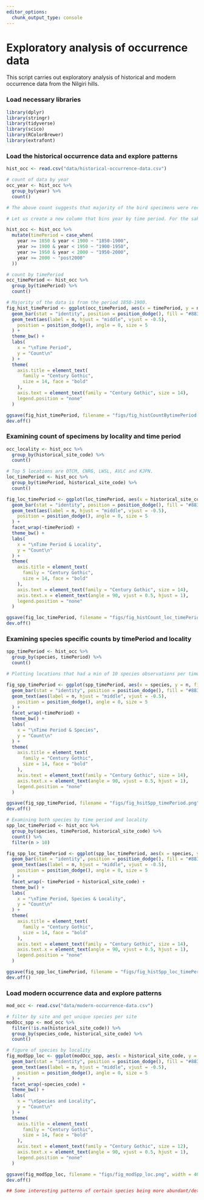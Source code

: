 ```yaml
---
editor_options: 
  chunk_output_type: console
---
```


# Exploratory analysis of occurrence data

This script carries out exploratory analysis of historical and modern occurrence data from the Nilgiri hills. 

### Load necessary libraries
```r
library(dplyr)
library(stringr)
library(tidyverse)
library(scico)
library(RColorBrewer)
library(extrafont)
```


### Load the historical occurrence data and explore patterns
```r
hist_occ <- read.csv("data/historical-occurrence-data.csv")

# count of data by year
occ_year <- hist_occ %>%
  group_by(year) %>%
  count()

# The above count suggests that majority of the bird specimens were recorded in 1881, followed by some data from 1876.

# Let us create a new column that bins year by time period. For the sake of exploratory analysis, we bin data into 50 year time periods (1850-1900, 1900-1950, 1950-2000, post2000)

hist_occ <- hist_occ %>%
  mutate(timePeriod = case_when(
    year >= 1850 & year < 1900 ~ "1850-1900",
    year >= 1900 & year < 1950 ~ "1900-1950",
    year >= 1950 & year < 2000 ~ "1950-2000",
    year >= 2000 ~ "post2000"
  ))

# count by timePeriod
occ_timePeriod <- hist_occ %>%
  group_by(timePeriod) %>%
  count()

# Majority of the data is from the period 1850-1900.
fig_hist_timePeriod <- ggplot(occ_timePeriod, aes(x = timePeriod, y = n, fill = timePeriod)) +
  geom_bar(stat = "identity", position = position_dodge(), fill = "#883107", alpha = 0.9) +
  geom_text(aes(label = n, hjust = "middle", vjust = -0.5),
    position = position_dodge(), angle = 0, size = 5
  ) +
  theme_bw() +
  labs(
    x = "\nTime Period",
    y = "Count\n"
  ) +
  theme(
    axis.title = element_text(
      family = "Century Gothic",
      size = 14, face = "bold"
    ),
    axis.text = element_text(family = "Century Gothic", size = 14),
    legend.position = "none"
  )

ggsave(fig_hist_timePeriod, filename = "figs/fig_histCountBytimePeriod.png", width = 12, height = 7, device = png(), units = "in", dpi = 300)
dev.off()
```

### Examining count of specimens by locality and time period
```r
occ_locality <- hist_occ %>%
  group_by(historical_site_code) %>%
  count()

# Top 5 locations are OTCM, CNRG, LWSL, AVLC and KJPN.
loc_timePeriod <- hist_occ %>%
  group_by(timePeriod, historical_site_code) %>%
  count()

fig_loc_timePeriod <- ggplot(loc_timePeriod, aes(x = historical_site_code, y = n, fill = historical_site_code)) +
  geom_bar(stat = "identity", position = position_dodge(), fill = "#883107", alpha = 0.9) +
  geom_text(aes(label = n, hjust = "middle", vjust = -0.5),
    position = position_dodge(), angle = 0, size = 5
  ) +
  facet_wrap(~timePeriod) +
  theme_bw() +
  labs(
    x = "\nTime Period & Locality",
    y = "Count\n"
  ) +
  theme(
    axis.title = element_text(
      family = "Century Gothic",
      size = 14, face = "bold"
    ),
    axis.text = element_text(family = "Century Gothic", size = 14),
    axis.text.x = element_text(angle = 90, vjust = 0.5, hjust = 1),
    legend.position = "none"
  )

ggsave(fig_loc_timePeriod, filename = "figs/fig_histCount_loc_timePeriod.png", width = 12, height = 7, device = png(), units = "in", dpi = 300)
dev.off()
```

### Examining species specific counts by timePeriod and locality
```r
spp_timePeriod <- hist_occ %>%
  group_by(species, timePeriod) %>%
  count()

# Plotting locations that had a min of 10 species observations per timePeriod

fig_spp_timePeriod <- ggplot(spp_timePeriod, aes(x = species, y = n, fill = species)) +
  geom_bar(stat = "identity", position = position_dodge(), fill = "#883107", alpha = 0.9) +
  geom_text(aes(label = n, hjust = "middle", vjust = -0.5),
    position = position_dodge(), angle = 0, size = 5
  ) +
  facet_wrap(~timePeriod) +
  theme_bw() +
  labs(
    x = "\nTime Period & Species",
    y = "Count\n"
  ) +
  theme(
    axis.title = element_text(
      family = "Century Gothic",
      size = 14, face = "bold"
    ),
    axis.text = element_text(family = "Century Gothic", size = 14),
    axis.text.x = element_text(angle = 90, vjust = 0.5, hjust = 1),
    legend.position = "none"
  )

ggsave(fig_spp_timePeriod, filename = "figs/fig_hsitSpp_timePeriod.png", width = 50, height = 20, device = png(), units = "in", dpi = 300, limitsize = F)
dev.off()

# Examining both species by time period and locality
spp_loc_timePeriod <- hist_occ %>%
  group_by(species, timePeriod, historical_site_code) %>%
  count() %>%
  filter(n > 10)

fig_spp_loc_timePeriod <- ggplot(spp_loc_timePeriod, aes(x = species, y = n, fill = species)) +
  geom_bar(stat = "identity", position = position_dodge(), fill = "#883107", alpha = 0.9) +
  geom_text(aes(label = n, hjust = "middle", vjust = -0.5),
    position = position_dodge(), angle = 0, size = 5
  ) +
  facet_wrap(~ timePeriod + historical_site_code) +
  theme_bw() +
  labs(
    x = "\nTime Period, Species & Locality",
    y = "Count\n"
  ) +
  theme(
    axis.title = element_text(
      family = "Century Gothic",
      size = 14, face = "bold"
    ),
    axis.text = element_text(family = "Century Gothic", size = 14),
    axis.text.x = element_text(angle = 90, vjust = 0.5, hjust = 1),
    legend.position = "none"
  )

ggsave(fig_spp_loc_timePeriod, filename = "figs/fig_histSpp_loc_timePeriod_min10.png", width = 15, height = 10, device = png(), units = "in", dpi = 300)
dev.off()
```

### Load modern occurrence data and explore patterns
```r
mod_occ <- read.csv("data/modern-occurrence-data.csv")

# filter by site and get unique species per site
modOcc_spp <- mod_occ %>%
  filter(!is.na(historical_site_code)) %>%
  group_by(species_code, historical_site_code) %>%
  count()

# figure of species by locality
fig_modSpp_loc <- ggplot(modOcc_spp, aes(x = historical_site_code, y = n, fill = historical_site_code)) +
  geom_bar(stat = "identity", position = position_dodge(), fill = "#883107", alpha = 0.9) +
  geom_text(aes(label = n, hjust = "middle", vjust = -0.5),
    position = position_dodge(), angle = 0, size = 5
  ) +
  facet_wrap(~species_code) +
  theme_bw() +
  labs(
    x = "\nSpecies and Locality",
    y = "Count\n"
  ) +
  theme(
    axis.title = element_text(
      family = "Century Gothic",
      size = 14, face = "bold"
    ),
    axis.text = element_text(family = "Century Gothic", size = 12),
    axis.text.x = element_text(angle = 90, vjust = 0.5, hjust = 1),
    legend.position = "none"
  )

ggsave(fig_modSpp_loc, filename = "figs/fig_modSpp_loc.png", width = 40, height = 10, device = png(), units = "in", dpi = 300)
dev.off()

## Some interesting patterns of certain species being more abundant/detected in certain sites over others.
```




